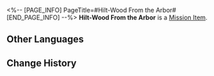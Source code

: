 <%-- [PAGE_INFO]
PageTitle=#Hilt-Wood From the Arbor#
[END_PAGE_INFO] --%>
{{Item Infobox
|id          = 140298
|image       = Item Hilt-Wood From the Arbor.png{{subst:void|<!--$UPLOAD:<<SpriteOutput/ItemFigures/140298.png>-<Item Hilt-Wood From the Arbor.png>-<Item Icons>>-->}}
|type        = Mission Item
|invCategory = Missions
|rarity      = 3
|effect      = 
|description = In Mr. Xiyan's story, this is wood from the Arbor, ready to be made into a weapon hilt. But in your eyes, this is just a tree branch.
}}
{{Description|''"The seed in the vessel gradually sprouts and countless twigs converge into one, as if an invisible hand is weaving it into the shape of a hilt."''<br />''"Say what you want. This is still just a tree branch."''}}
'''Hilt-Wood From the Arbor''' is a [[Mission Item]].

==Other Languages==
{{Other Languages
|en   = Hilt-Wood From the Arbor
|zhs  = 建木柄材
|zht  = 建木柄材
|ja   = 建木でできた柄の材料
|ko   = 불멸의 거목 칼자루 재료
|es   = Empuñadura de madera del Árbol de la Ambrosía
|fr   = Poignée en bois d'Arbre d'ambroisie
|ru   = Рукоять Древа амброзии
|th   = ด้ามไม้จาก Arbor
|vi   = Chuôi Kiếm Cây Kiến Tạo
|de   = Himmelsbaum-Holzgriff
|id   = Gagang dari Arbor
|pt   = Bainha de Madeira da Árvore
}}

==Change History==
{{Change History|1.2}}